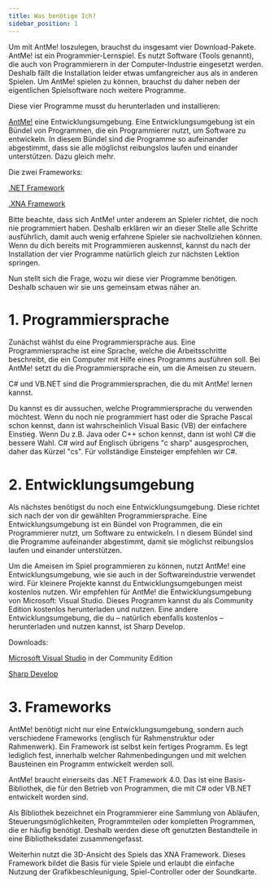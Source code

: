 ```yaml
---
title: Was benötige Ich?
sidebar_position: 1
---
```



Um mit AntMe! loszulegen, brauchst du insgesamt vier Download-Pakete. AntMe! ist ein Programmier-Lernspiel. 
Es nutzt Software (Tools genannt), die auch von Programmierern in der Computer-Industrie eingesetzt werden. Deshalb fällt die Installation leider etwas umfangreicher aus als in anderen Spielen. 
Um AntMe! spielen zu können, brauchst du daher neben der eigentlichen Spielsoftware noch weitere Programme.

Diese vier Programme musst du herunterladen und installieren:

[AntMe!](https://service.antme.net/wp-content/uploads/AntMe.msi)
eine Entwicklungsumgebung. Eine Entwicklungsumgebung ist ein Bündel von Programmen, die ein Programmierer nutzt, um Software zu entwickeln. 
In diesem Bündel sind die Programme so aufeinander abgestimmt, dass sie alle möglichst reibungslos laufen und einander unterstützen. Dazu gleich mehr.

Die zwei Frameworks:

[.NET Framework](https://www.microsoft.com/de-de/download/details.aspx?id=17718) 

[.XNA Framework](https://www.microsoft.com/en-us/download/details.aspx?id=27598)

Bitte beachte, dass sich AntMe! unter anderem an Spieler richtet, die noch nie programmiert haben. 
Deshalb erklären wir an dieser Stelle alle Schritte ausführlich, damit auch wenig erfahrene Spieler sie nachvollziehen können. 
Wenn du dich bereits mit Programmieren auskennst, kannst du nach der Installation der vier Programme natürlich gleich zur nächsten Lektion springen.

Nun stellt sich die Frage, wozu wir diese vier Programme benötigen. Deshalb schauen wir sie uns gemeinsam etwas näher an.

# 1. Programmiersprache
Zunächst wählst du eine Programmiersprache aus. Eine Programmiersprache ist eine Sprache, welche die Arbeitsschritte beschreibt, die ein Computer mit Hilfe eines Programms ausführen soll. 
Bei AntMe! setzt du die Programmiersprache ein, um die Ameisen zu steuern.

C# und VB.NET sind die Programmiersprachen, die du mit AntMe! lernen kannst.

Du kannst es dir aussuchen, welche Programmiersprache du verwenden möchtest. 
Wenn du noch nie programmiert hast oder die Sprache Pascal schon kennst, dann ist wahrscheinlich Visual Basic (VB) der einfachere Einstieg. 
Wenn Du z.B. Java oder C++ schon kennst, dann ist wohl C# die bessere Wahl. C# wird auf Englisch übrigens "c sharp" ausgesprochen, daher das Kürzel "cs". Für vollständige Einsteiger empfehlen wir C#.

# 2. Entwicklungsumgebung
Als nächstes benötigst du noch eine Entwicklungsumgebung. Diese richtet sich nach der von dir gewählten Programmiersprache. 
Eine Entwicklungsumgebung ist ein Bündel von Programmen, die ein Programmierer nutzt, um Software zu entwickeln. I
n diesem Bündel sind die Programme aufeinander abgestimmt, damit sie möglichst reibungslos laufen und einander unterstützen.

Um die Ameisen im Spiel programmieren zu können, nutzt AntMe! eine Entwicklungsumgebung, wie sie auch in der Softwareindustrie verwendet wird. Für kleinere Projekte kannst du Entwicklungsumgebungen meist kostenlos nutzen. 
Wir empfehlen für AntMe! die Entwicklungsumgebung von Microsoft: Visual Studio. Dieses Programm kannst du als Community Edition kostenlos herunterladen und nutzen. Eine andere Entwicklungsumgebung, die du – natürlich ebenfalls kostenlos – herunterladen und nutzen kannst, ist Sharp Develop.

Downloads:

[Microsoft Visual Studio](https://visualstudio.microsoft.com/de/downloads/) in der Community Edition

[Sharp Develop](https://github.com/icsharpcode/SharpDevelop/releases/tag/v5.1-archival)

# 3. Frameworks
AntMe! benötigt nicht nur eine Entwicklungsumgebung, sondern auch verschiedene Frameworks (englisch für Rahmenstruktur oder Rahmenwerk). Ein Framework ist selbst kein fertiges Programm. Es legt lediglich fest, innerhalb welcher Rahmenbedingungen und mit welchen Bausteinen ein Programm entwickelt werden soll.

AntMe! braucht einerseits das .NET Framework 4.0. Das ist eine Basis-Bibliothek, die für den Betrieb von Programmen, die mit C# oder VB.NET entwickelt worden sind.

Als Bibliothek bezeichnet ein Programmierer eine Sammlung von Abläufen, Steuerungsmöglichkeiten, Programmteilen oder kompletten Programmen, die er häufig benötigt. Deshalb werden diese oft genutzten Bestandteile in eine Bibliotheksdatei zusammengefasst.

Weiterhin nutzt die 3D-Ansicht des Spiels das XNA Framework. Dieses Framework bildet die Basis für viele Spiele und erlaubt die einfache Nutzung der Grafikbeschleunigung, Spiel-Controller oder der Soundkarte.